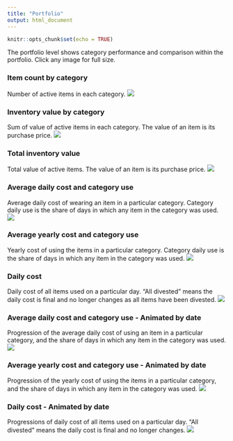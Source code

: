 ```yaml
---
title: "Portfolio"
output: html_document
---
```


```r
knitr::opts_chunk$set(echo = TRUE)

```

The portfolio level shows category performance and comparison within the portfolio. Click any image for full size.

### Item count by category
Number of active items in each category. 
[![](https://www.dropbox.com/s/uvxzeospt4ebjjc/Portfolio-Inventory-Item_count.png?raw=1)](https://www.dropbox.com/s/uvxzeospt4ebjjc/Portfolio-Inventory-Item_count.png?raw=1)

### Inventory value by category
Sum of value of active items in each category. The value of an item is its purchase price.
[![](https://www.dropbox.com/s/xcb5b41e6sv9zl9/Portfolio-Inventory-Value_by_category.png?raw=1)](https://www.dropbox.com/s/xcb5b41e6sv9zl9/Portfolio-Inventory-Value_by_category.png?raw=1)

### Total inventory value
Total value of active items. The value of an item is its purchase price.
[![](https://www.dropbox.com/s/i91gx3qsranc89f/Portfolio-Inventory-Value_stacked.png?raw=1)](https://www.dropbox.com/s/i91gx3qsranc89f/Portfolio-Inventory-Value_stacked.png?raw=1)

### Average daily cost and category use
Average daily cost of wearing an item in a particular category. Category daily use is the share of days in which any item in the category was used.
[![](https://www.dropbox.com/s/x5fo1rr6kh4aix7/Portfolio-Daily_cost_and_Category_use.png?raw=1)](https://www.dropbox.com/s/x5fo1rr6kh4aix7/Portfolio-Daily_cost_and_Category_use.png?raw=1)

### Average yearly cost and category use
Yearly cost of using the items in a particular category. Category daily use is the share of days in which any item in the category was used. 
[![](https://www.dropbox.com/s/t975jd3i4c7ngn0/Portfolio-Yearly_cost_and_Category_use.png?raw=1)](https://www.dropbox.com/s/t975jd3i4c7ngn0/Portfolio-Yearly_cost_and_Category_use.png?raw=1)

### Daily cost
Daily cost of all items used on a particular day. "All divested" means the daily cost is final and no longer changes as all items have been divested.
[![](https://www.dropbox.com/s/mq2hw7pyeyu94s7/Portfolio-Daily_cost-plot.png?raw=1)](https://www.dropbox.com/s/mq2hw7pyeyu94s7/Portfolio-Daily_cost-plot.png?raw=1)

### Average daily cost and category use - Animated by date
Progression of the average daily cost of using an item in a particular category, and the share of days in which any item in the category was used.
![](https://www.dropbox.com/s/2pani5pr467ot9g/Portfolio-Daily_cost_and_Category_use-animation.gif?raw=1)

### Average yearly cost and category use - Animated by date
Progression of the yearly cost of using the items in a particular category, and the share of days in which any item in the category was used.
![](https://www.dropbox.com/s/mxsxvkblyt89w39/Portfolio-Yearly_cost_and_Category_use-animation.gif?raw=1)

### Daily cost - Animated by date
Progressions of daily cost of all items used on a particular day. "All divested" means the daily cost is final and no longer changes.
![](https://www.dropbox.com/s/3bq0xd1z2p1cvah/Portfolio-Daily_cost-animation.gif?raw=1)








